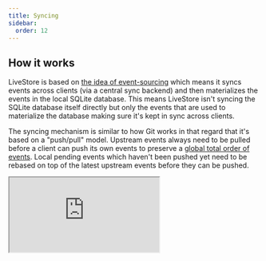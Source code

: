```yaml
---
title: Syncing
sidebar:
  order: 12
---
```


## How it works

LiveStore is based on [the idea of event-sourcing](/evaluation/event-sourcing) which means it syncs events across clients (via a central sync backend) and then materializes the events in the local SQLite database. This means LiveStore isn't syncing the SQLite database itself directly but only the events that are used to materialize the database making sure it's kept in sync across clients.

The syncing mechanism is similar to how Git works in that regard that it's based on a "push/pull" model. Upstream events always need to be pulled before a client can push its own events to preserve a [global total order of events](https://medium.com/baseds/ordering-distributed-events-29c1dd9d1eff). Local pending events which haven't been pushed yet need to be rebased on top of the latest upstream events before they can be pushed.

<iframe src='https://www.tldraw.com/p/CWLjWxk0On_rAtjsJ4vt2?d=v-480.-234.2966.2441.RaypXEQgx30bxQnCcVFAG' style={{ height: '400px', width: '100%' }} />

## Events

A LiveStore event consists of the following data:
- `seqNum`: event sequence number
- `parentSeqNum`: parent event sequence number
- `name`: event name (refers to a event definition in the schema)
- `args`: event arguments (encoded using the event's schema definition, usually JSON)

### Event sequence numbers

- Event sequence numbers: monotonically increasing integers
  - client event sequence number to sync across client sessions (never exposed to the sync backend)

### Sync heads

- The latest event in a eventlog is referred to as the "head" (similar to how Git refers to the latest commit as the "head").
- Given that LiveStore does hierarchical syncing between the client session, the client leader and the sync backend, there are three heads (i.e. the client session head, the client leader head, and the sync backend head).

## Sync backend

The sync backend acts as the global authority and determines the total order of events ("causality"). It's responsible for storing and querying events and for notifying clients when new events are available.

### Requirements for sync backend

- Needs to provide an efficient way to query an ordered list of events given a starting event ID (often referred to as cursor).
- Ideally provides a "reactivity" mechanism to notify clients when new events are available (e.g. via WebSocket, HTTP long-polling, etc).
  - Alternatively, the client can periodically query for new events which is less efficient.

## Clients

- Each client initially chooses a random `clientId` as its globally unique ID
  - LiveStore uses a 6-char nanoid
	- In the unlikely event of a collision which is detected by the sync backend the first time a client tries to push, the client chooses a new random `clientId`, patches the local events with the new `clientId`, and tries again.

### Client Sessions

- Each client has at least one client session
- Client sessions within the same client share local data
- In web adapters: multiple tabs/windows can be different sessions within the same client
- Sessions are identified by a `sessionId` which can persist (e.g., across tab reloads in web)
- For adapters which support multiple client sessions (e.g. web), LiveStore also supports local syncing across client sessions (e.g. across browser tabs or worker threads)
- Client session events are not synced to the sync backend

## Auth (Authentication & Authorization)

- TODO
  - Provide basic example
  - Encryption

## Advanced

### Sequence diagrams

#### Pulling events (without unpushed events)

```mermaid
sequenceDiagram
    participant Client
    participant Sync Backend
    Client->>Sync Backend: `pull` request (head_cursor)
    Sync Backend->>Sync Backend: Get new events (since head_cursor)
    Sync Backend-->>Client: New events
    activate Client
    Note over Client: Client is in sync
    deactivate Client
```

#### Pushing events

```mermaid
sequenceDiagram
    participant Client
    participant Sync Backend

    Client->>Client: Commits events
    Client->>Sync Backend: `push` request (new_local_events)
    activate Sync Backend
    Sync Backend->>Sync Backend: Process push request (validate, persist)
    Sync Backend-->>Client: Push Success
    deactivate Sync Backend
    Note over Client: Client is in sync
```

### Rebasing

### Merge conflicts

- Merge conflict handling isn't implemented yet (see [this issue](https://github.com/livestorejs/livestore/issues/253)).
- Merge conflict detection and resolution will be based on the upcoming [facts system functionality](https://github.com/livestorejs/livestore/issues/254).

### Compaction

- Compaction isn't implemented yet (see [this issue](https://github.com/livestorejs/livestore/issues/136))
- Compaction will be based on the upcoming [facts system functionality](https://github.com/livestorejs/livestore/issues/254).

### Partitioning

- Currently LiveStore assumes a 1:1 mapping between an eventlog and a SQLite database.
- In the future, LiveStore aims to support multiple eventlogs (see [this issue](https://github.com/livestorejs/livestore/issues/255)).


## Design decisions / trade-offs

- Require a central sync backend to enforce a global total order of events.
  - This means LiveStore can't be used in a fully decentralized/P2P manner.
- Do rebasing on the client side (instead of on the sync backend). This allows the user to have more control over the rebase process.

## Notes

- Rich text data is best handled via CRDTs (see [#263](https://github.com/livestorejs/livestore/issues/263))

## Further reading

- Distributed Systems lecture series by Martin Kleppmann: [YouTube playlist](https://www.youtube.com/playlist?list=PLeKd45zvjcDFUEv_ohr_HdUFe97RItdiB) / [lecture notes](https://www.cl.cam.ac.uk/teaching/2122/ConcDisSys/dist-sys-notes.pdf)